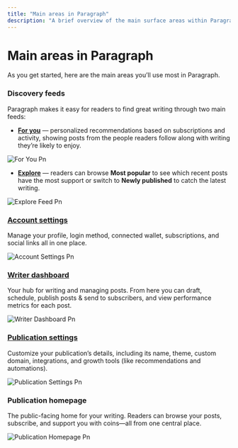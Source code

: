 ```yaml
---
title: "Main areas in Paragraph"
description: "A brief overview of the main surface areas within Paragraph product."
---
```


# Main areas in Paragraph

As you get started, here are the main areas you’ll use most in Paragraph.

### **Discovery feeds**

Paragraph makes it easy for readers to find great writing through two main feeds:

- [**For you**](https://paragraph.com/home) — personalized recommendations based on subscriptions and activity, showing posts from the people readers follow along with writing they’re likely to enjoy.

![For You Pn](/images/for-you.png)

- [**Explore**](https://paragraph.com/explore) — readers can browse **Most popular** to see which recent posts have the most support or switch to **Newly published** to catch the latest writing.

![Explore Feed Pn](/images/explore-feed.png)

### [**Account settings**](https://paragraph.com/settings/account/account)

Manage your profile, login method, connected wallet, subscriptions, and social links all in one place.

![Account Settings Pn](/images/account-settings.png)

### [**Writer dashboard**](https://paragraph.com/dashboard)

Your hub for writing and managing posts. From here you can draft, schedule, publish posts & send to subscribers, and view performance metrics for each post.

![Writer Dashboard Pn](/images/writer-dashboard.png)

### [**Publication settings**](https://paragraph.com/settings/publication/blog)

Customize your publication’s details, including its name, theme, custom domain, integrations, and growth tools (like recommendations and automations).

![Publication Settings Pn](/images/publication-settings.png)

### **Publication homepage**

The public-facing home for your writing. Readers can browse your posts, subscribe, and support you with coins—all from one central place.

![Publication Homepage Pn](/images/publication-homepage.png)